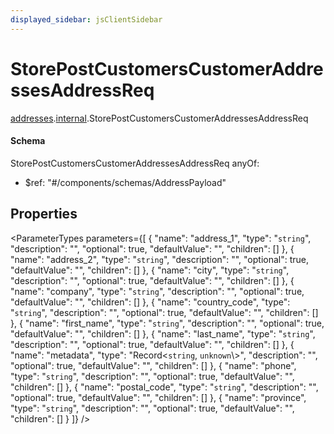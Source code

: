 ```yaml
---
displayed_sidebar: jsClientSidebar
---
```



# StorePostCustomersCustomerAddressesAddressReq

[addresses](../../modules/addresses.mdx).[internal](../../addresses/modules/addresses.internal.mdx).StorePostCustomersCustomerAddressesAddressReq

#### Schema

StorePostCustomersCustomerAddressesAddressReq
anyOf:
  - $ref: "#/components/schemas/AddressPayload"

## Properties

<ParameterTypes parameters={[
  {
    "name": "address_1",
    "type": "`string`",
    "description": "",
    "optional": true,
    "defaultValue": "",
    "children": []
  },
  {
    "name": "address_2",
    "type": "`string`",
    "description": "",
    "optional": true,
    "defaultValue": "",
    "children": []
  },
  {
    "name": "city",
    "type": "`string`",
    "description": "",
    "optional": true,
    "defaultValue": "",
    "children": []
  },
  {
    "name": "company",
    "type": "`string`",
    "description": "",
    "optional": true,
    "defaultValue": "",
    "children": []
  },
  {
    "name": "country_code",
    "type": "`string`",
    "description": "",
    "optional": true,
    "defaultValue": "",
    "children": []
  },
  {
    "name": "first_name",
    "type": "`string`",
    "description": "",
    "optional": true,
    "defaultValue": "",
    "children": []
  },
  {
    "name": "last_name",
    "type": "`string`",
    "description": "",
    "optional": true,
    "defaultValue": "",
    "children": []
  },
  {
    "name": "metadata",
    "type": "Record<`string`, `unknown`\\>",
    "description": "",
    "optional": true,
    "defaultValue": "",
    "children": []
  },
  {
    "name": "phone",
    "type": "`string`",
    "description": "",
    "optional": true,
    "defaultValue": "",
    "children": []
  },
  {
    "name": "postal_code",
    "type": "`string`",
    "description": "",
    "optional": true,
    "defaultValue": "",
    "children": []
  },
  {
    "name": "province",
    "type": "`string`",
    "description": "",
    "optional": true,
    "defaultValue": "",
    "children": []
  }
]} />
